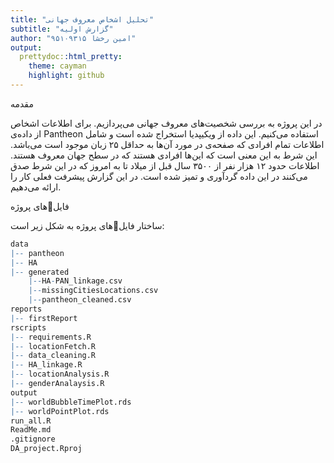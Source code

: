 ```yaml
---
title: "تحلیل اشخاص معروف جهانی"
subtitle: "گزارش اولیه"
author: "امین رخشا ۹۵۱۰۹۳۱۵"
output:
  prettydoc::html_pretty:
    theme: cayman
    highlight: github
---
```

<link rel="stylesheet" type="text/css" href="style.css">

<p class = "persian_header">
مقدمه
</p>

<div class = "persian_normal">
در این پروژه به بررسی شخصیت&zwnj;های معروف جهانی می&zwnj;پردازیم. برای اطلاعات اشخاص از داده&zwnj;ی Pantheon استفاده می&zwnj;کنیم. این داده از ویکیپدیا استخراج شده است و شامل اطلاعات تمام افرادی که صفحه&zwnj;ی  در مورد آن&zwnj;ها به حداقل ۲۵ زبان موجود است می&zwnj;باشد.  این شرط به این معنی است که این&zwnj;ها افرادی هستند که در سطح جهان معروف هستند. اطلاعات حدود ۱۲ هزار نفر از ۳۵۰۰ سال قبل از میلاد تا به امروز که در این شرط صدق می&zwnj;کنند در این داده گردآوری و تمیز شده است. در این گزارش پیشرفت فعلی کار را ارائه می&zwnj;دهیم.
</div>

<p class = "persian_header">
فایلهای پروژه
</p>

<div class = "persian_normal">
ساختار فایلهای پروژه به شکل زیر است:
</div>

```r
data
|-- pantheon
|-- HA
|-- generated
    |--HA-PAN_linkage.csv
    |--missingCitiesLocations.csv
    |--pantheon_cleaned.csv
reports
|-- firstReport
rscripts
|-- requirements.R
|-- locationFetch.R
|-- data_cleaning.R
|-- HA_linkage.R
|-- locationAnalysis.R
|-- genderAnalaysis.R
output
|-- worldBubbleTimePlot.rds
|-- worldPointPlot.rds
run_all.R
ReadMe.md
.gitignore
DA_project.Rproj
```


